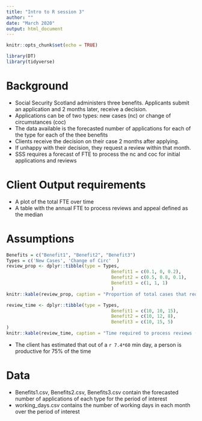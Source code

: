 ```yaml
---
title: "Intro to R session 3"
author: ""
date: "March 2020"
output: html_document
---
```


```r
knitr::opts_chunk$set(echo = TRUE)

library(DT)
library(tidyverse)
```


# Background

* Social Security Scotland administers three benefits. Applicants submit an application and 2 months later, receive a decision. 
* Applications can be of two types: new cases (nc) or change of circumstances (coc)
* The data available is the forecasted number of applications for each of the type for each of the thee benefits
* Clients receive the decision on their case 2 months after applying. 
* If unhappy with their decision, they request a review within that month.
* SSS requires a forecast of FTE to process the nc and coc for initial applications and reviews 

# Client Output requirements
* A plot of the total FTE over time
* A table with the annual FTE to process reviews and appeal defined as the median 

# Assumptions



```r

Benefits = c("Benefit1", "Benefit2", "Benefit3") 
Types = c('New Cases', 'Change of Circ'  )
review_prop <- dplyr::tibble(type = Types, 
                                       Benefit1 = c(0.1, 0, 0.2), 
                                       Benefit2 = c(0.5, 0.8, 0.1), 
                                       Benefit3 = c(1, 1, 1)
                                       ) 
knitr::kable(review_prop, caption = "Proportion of total cases that require review" )
```




```r
review_time <- dplyr::tibble(type = Types, 
                                       Benefit1 = c(10, 10, 15), 
                                       Benefit2 = c(10, 12, 8), 
                                       Benefit3 = c(10, 15, 5)
)
knitr::kable(review_time, caption = "Time required to process reviews (min)")
```



* The client has estimated that out of a `r 7.4*60` min day, a person is productive for 75% of the time

# Data

* Benefits1.csv, Benefits2.csv, Benefits3.csv contain the forecasted number of applications of each type for the period of interest
* working_days.csv contains the number of working days in each month over the period of interest